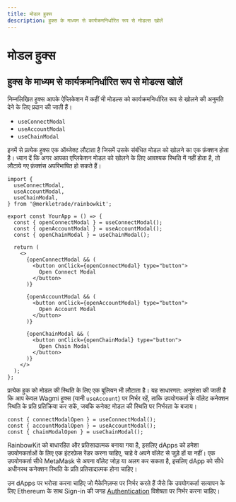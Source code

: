 ```yaml
---
title: मोडल हुक्स
description: हुक्स के माध्यम से कार्यक्रमनिर्धारित रूप से मोडल्स खोलें
---
```


# मोडल हुक्स

## हुक्स के माध्यम से कार्यक्रमनिर्धारित रूप से मोडल्स खोलें

निम्नलिखित हुक्स आपके ऐप्लिकेशन में कहीं भी मोडल्स को कार्यक्रमनिर्धारित रूप से खोलने की अनुमति देने के लिए प्रदान की जाती हैं।

- `useConnectModal`
- `useAccountModal`
- `useChainModal`

इनमें से प्रत्येक हुक्स एक ऑब्जेक्ट लौटाता है जिसमें उसके संबंधित मोडल को खोलने का एक फ़ंक्शन होता है। ध्यान दें कि अगर आपका एप्लिकेशन मोडल को खोलने के लिए आवश्यक स्थिति में नहीं होता है, तो लौटाये गए फ़ंक्शंस अपरिभाषित हो सकते हैं।

```tsx
import {
  useConnectModal,
  useAccountModal,
  useChainModal,
} from '@merkletrade/rainbowkit';

export const YourApp = () => {
  const { openConnectModal } = useConnectModal();
  const { openAccountModal } = useAccountModal();
  const { openChainModal } = useChainModal();

  return (
    <>
      {openConnectModal && (
        <button onClick={openConnectModal} type="button">
          Open Connect Modal
        </button>
      )}

      {openAccountModal && (
        <button onClick={openAccountModal} type="button">
          Open Account Modal
        </button>
      )}

      {openChainModal && (
        <button onClick={openChainModal} type="button">
          Open Chain Modal
        </button>
      )}
    </>
  );
};
```

प्रत्येक हुक को मोडल की स्थिति के लिए एक बूलियन भी लौटाता है। यह साधारणत: अनुशंसा की जाती है कि आप केवल Wagmi हुक्स (यानी `useAccount`) पर निर्भर रहें, ताकि उपयोगकर्ता के वॉलेट कनेक्शन स्थिति के प्रति प्रतिक्रिया कर सकें, जबकि कनेक्ट मोडल की स्थिति पर निर्भरता के बजाय।

```tsx
const { connectModalOpen } = useConnectModal();
const { accountModalOpen } = useAccountModal();
const { chainModalOpen } = useChainModal();
```

RainbowKit को बाधारहित और प्रतिसादात्मक बनाया गया है, इसलिए dApps को हमेशा उपयोगकर्ताओं के लिए एक इंटरफ़ेस रेंडर करना चाहिए, चाहे वे अपने वॉलेट से जुड़े हों या नहीं। एक उपयोगकर्ता सीधे MetaMask से अपना वॉलेट जोड़ या अलग कर सकता है, इसलिए dApp को सीधे अधीनस्थ कनेक्शन स्थिति के प्रति प्रतिसादात्मक होना चाहिए।

उन dApps पर भरोसा करना चाहिए जो मैकेनिज़म्स पर निर्भर करते हैं जैसे कि उपयोगकर्ता सत्यापन के लिए Ethereum के साथ Sign-in की जगह [Authentication](/docs/authentication) विशेषता पर निर्भर करना चाहिए।
